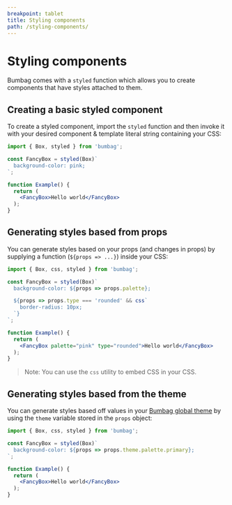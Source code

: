 ```yaml
---
breakpoint: tablet
title: Styling components
path: /styling-components/
---
```


# Styling components

Bumbag comes with a `styled` function which allows you to create components that have styles attached to them.

## Creating a basic styled component

To create a styled component, import the `styled` function and then invoke it with your desired component & template literal string containing your CSS:

```jsx
import { Box, styled } from 'bumbag';

const FancyBox = styled(Box)`
  background-color: pink;
`;

function Example() {
  return (
    <FancyBox>Hello world</FancyBox>
  );
}
```

## Generating styles based from props

You can generate styles based on your props (and changes in props) by supplying a function (`${props => ...}`) inside your CSS:

```jsx
import { Box, css, styled } from 'bumbag';

const FancyBox = styled(Box)`
  background-color: ${props => props.palette};

  ${props => props.type === 'rounded' && css`
    border-radius: 10px;
  `}
`;

function Example() {
  return (
    <FancyBox palette="pink" type="rounded">Hello world</FancyBox>
  );
}
```

> Note: You can use the `css` utility to embed CSS in your CSS.


## Generating styles based from the theme

You can generate styles based off values in your [Bumbag global theme](/theming) by using the `theme` variable stored in the `props` object:

```jsx
import { Box, css, styled } from 'bumbag';

const FancyBox = styled(Box)`
  background-color: ${props => props.theme.palette.primary};
`;

function Example() {
  return (
    <FancyBox>Hello world</FancyBox>
  );
}
```
